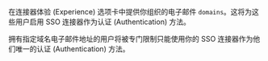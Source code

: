 在连接器体验 (Experience) 选项卡中提供你组织的电子邮件 `domains`。这将为这些用户启用 SSO 连接器作为认证 (Authentication) 方法。

拥有指定域名电子邮件地址的用户将被专门限制只能使用你的 SSO 连接器作为他们唯一的认证 (Authentication) 方法。
